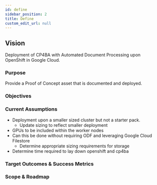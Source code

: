 ```yaml
---
id: define
sidebar_position: 2
title: Define
custom_edit_url: null
---
```

## Vision

Deployment of CP4BA with Automated Document Processing upon OpenShift in Google Cloud.

### Purpose

Provide a Proof of Concept asset that is documented and deployed.

### Objectives

### Current Assumptions

- Deployment upon a smaller sized cluster but not a starter pack.
  - Update sizing to reflect smaller deployment
- GPUs to be included within the worker nodes
- Can this be done without requiring ODF and leveraging Google Cloud Filestore
  - Determine appropriate sizing requirements for storage
- Determine time required to lay down openshift and cp4ba

### Target Outcomes & Success Metrics

### Scope & Roadmap

